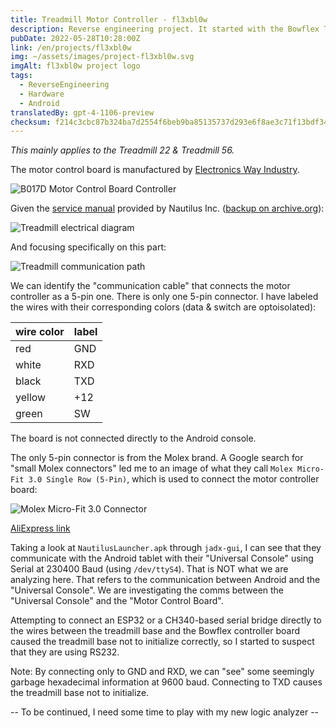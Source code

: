 ```yaml
---
title: Treadmill Motor Controller - fl3xbl0w
description: Reverse engineering project. It started with the Bowflex Treadmill 22 but ended up being generalized for any Android machine sold by Nautilus Inc. (Nautilus, Bowflex, Schwinn).
pubDate: 2022-05-28T10:28:00Z
link: /en/projects/fl3xbl0w
img: ~/assets/images/project-fl3xbl0w.svg
imgAlt: fl3xbl0w project logo
tags:
  - ReverseEngineering
  - Hardware
  - Android
translatedBy: gpt-4-1106-preview
checksum: f214c3cbc87b324ba7d2554f6beb9ba85135737d293e6f8ae3c71f13bdf34d5c
---
```



_This mainly applies to the Treadmill 22 & Treadmill 56._

The motor control board is manufactured by [Electronics Way Industry](https://www.ewayindustry.com/ew-dc-b017.html).

<Image src={B017D} alt="B017D Motor Control Board Controller" format="webp" />

Given the [service manual](https://download.nautilus.com/supportdocs/AM_OM/Bowflex/BFX.T10.T22.T25.T56.SM.EN.pdf) provided by Nautilus Inc. ([backup on archive.org](https://web.archive.org/web/20220409140737/https://download.nautilus.com/supportdocs/AM_OM/Bowflex/BFX.T10.T22.T25.T56.SM.EN.pdf)):

<Image
  src={TreadmillElectrical}
  alt="Treadmill electrical diagram"
  format="webp"
/>

And focusing specifically on this part:

<Image src={TreadmillComm} alt="Treadmill communication path" format="webp" />

We can identify the "communication cable" that connects the motor controller as a 5-pin one. There is only one 5-pin connector.
I have labeled the wires with their corresponding colors (data & switch are optoisolated):

| wire color | label |
| ---------- | ----- |
| red        | GND   |
| white      | RXD   |
| black      | TXD   |
| yellow     | +12   |
| green      | SW    |

The board is not connected directly to the Android console.

The only 5-pin connector is from the Molex brand. A Google search for "small Molex connectors" led me to an image of what they call `Molex Micro-Fit 3.0 Single Row (5-Pin)`, which is used to connect the motor controller board:

<Image src={Molex} alt="Molex Micro-Fit 3.0 Connector" format="webp" />

[AliExpress link](https://es.aliexpress.com/item/32902205579.html)

Taking a look at `NautilusLauncher.apk` through `jadx-gui`, I can see that they communicate with the Android tablet with their "Universal Console" using Serial at 230400 Baud (using `/dev/ttyS4`). That is NOT what we are analyzing here. That refers to the communication between Android and the "Universal Console". We are investigating the comms between the "Universal Console" and the "Motor Control Board".

Attempting to connect an ESP32 or a CH340-based serial bridge directly to the wires between the treadmill base and the Bowflex controller board caused the treadmill base not to initialize correctly, so I started to suspect that they are using RS232.

Note: By connecting only to GND and RXD, we can "see" some seemingly garbage hexadecimal information at 9600 baud. Connecting to TXD causes the treadmill base not to initialize.

-- To be continued, I need some time to play with my new logic analyzer --
